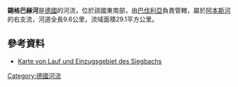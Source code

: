 {{Expand language|1=de|time=2020-11-14T12:56:37+00:00}}
{{Coord|48.759501|N|11.839638|E|display=title}}

'''錫格巴赫河'''是[[德國|德國]]的河流，位於該國東南部，由[[巴伐利亞|巴伐利亞]]負責管轄，屬於[[阿本斯河|阿本斯河]]的右支流，河道全長9.6公里，流域面積29.1平方公里。

==參考資料==
* [https://v.bayern.de/GnkwLX Karte von Lauf und Einzugsgebiet des Siegbachs]{{Dead link}}

{{Germany-geo-stub}}
[[Category:德國河流|Category:德國河流]]